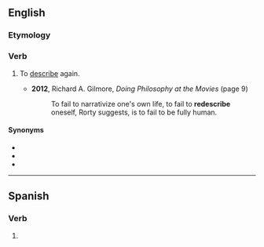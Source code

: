 ==English==

===Etymology===
{{prefix|en|re|describe}}

===Verb===
{{en-verb}}

# {{lb|en|transitive}} To [[describe]] again.
#* '''2012''', Richard A. Gilmore, ''Doing Philosophy at the Movies'' (page 9)
#*: To fail to narrativize one's own life, to fail to '''redescribe''' oneself, Rorty suggests, is to fail to be fully human.

====Synonyms====
* {{l|en|redefine}}
* {{l|en|restate}}
* {{l|en|respecify}}

----

==Spanish==

===Verb===
{{head|es|verb form}}

# {{es-verb form of|redescribir}}